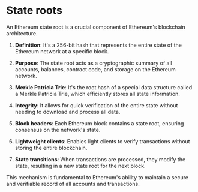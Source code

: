 # State roots

An Ethereum state root is a crucial component of Ethereum's blockchain architecture.

1. **Definition**: It's a 256-bit hash that represents the entire state of the Ethereum network at a specific block.

2. **Purpose**: The state root acts as a cryptographic summary of all accounts, balances, contract code, and storage on the Ethereum network.

3. **Merkle Patricia Trie**: It's the root hash of a special data structure called a Merkle Patricia Trie, which efficiently stores all state information.

4. **Integrity**: It allows for quick verification of the entire state without needing to download and process all data.

5. **Block headers**: Each Ethereum block contains a state root, ensuring consensus on the network's state.

6. **Lightweight clients**: Enables light clients to verify transactions without storing the entire blockchain.

7. **State transitions**: When transactions are processed, they modify the state, resulting in a new state root for the next block.

This mechanism is fundamental to Ethereum's ability to maintain a secure and verifiable record of all accounts and transactions.